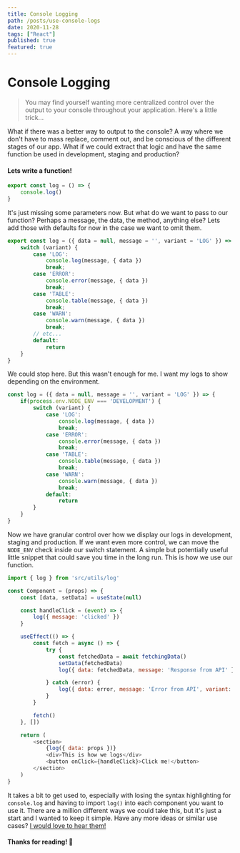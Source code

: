 ```yaml
---
title: Console Logging
path: /posts/use-console-logs
date: 2020-11-28
tags: ["React"]
published: true
featured: true
---
```


# Console Logging

>You may find yourself wanting more centralized control over the output to your console throughout your application.
Here's a little trick...


What if there was a better way to output to the console? A way where we don't have to
mass replace, comment out, and be conscious of the different stages of our app. What if we
could extract that logic and have the same function be used in development, staging and production?

#### Lets write a function!

```jsx:title=src/utils/log.js
export const log = () => {
    console.log()
}
```

It's just missing some parameters now. But what do we want to pass to our function?
Perhaps a message, the data, the method, anything else? Lets add those with defaults for now
in the case we want to omit them.

```jsx:title=src/utils/log.js
export const log = ({ data = null, message = '', variant = 'LOG' }) => {
    switch (variant) {
        case 'LOG':
            console.log(message, { data })
            break;
        case 'ERROR':
            console.error(message, { data })
            break;
        case 'TABLE':
            console.table(message, { data })
            break;
        case 'WARN':
            console.warn(message, { data })
            break;
        // etc...
        default:
            return
    }
}
```

We could stop here. But this wasn't enough for me.
I want my logs to show depending on the environment.


```jsx:title=src/utils/log.js {3-5}
const log = ({ data = null, message = '', variant = 'LOG' }) => {
    if(process.env.NODE_ENV === 'DEVELOPMENT') {
        switch (variant) {
            case 'LOG':
                console.log(message, { data })
                break;
            case 'ERROR':
                console.error(message, { data })
                break;
            case 'TABLE':
                console.table(message, { data })
                break;
            case 'WARN':
                console.warn(message, { data })
                break;
            default:
                return
        }
    }
}
```

Now we have granular control over how we display our logs in development, staging and production.
If we want even more control, we can move the `NODE_ENV` check inside our switch statement.
A simple but potentially useful little snippet that could save you time in the long run.
This is how we use our function.

```jsx:title=src/components/component.js
import { log } from 'src/utils/log'

const Component = (props) => {
    const [data, setData] = useState(null)

    const handleClick = (event) => {
        log({ message: 'clicked' })
    }

    useEffect(() => {
        const fetch = async () => {
            try {
                const fetchedData = await fetchingData()
                setData(fetchedData)
                log({ data: fetchedData, message: 'Response from API' })

            } catch (error) {
                log({ data: error, message: 'Error from API', variant: 'ERROR' })
            }
        }

        fetch()
    }, [])

    return (
        <section>
            {log({ data: props })}
            <div>This is how we logs</div>
            <button onClick={handleClick}>Click me!</button>
        </section>
    )
}
```

It takes a bit to get used to, especially with losing the syntax highlighting for `console.log` and having to import `log()` into each component you want to use it.
There are a million different ways we could take this, but it's just a start and I wanted to keep it simple.
Have any more ideas or similar use cases? [I would love to hear them!](/contact/)

#### Thanks for reading! 👋


